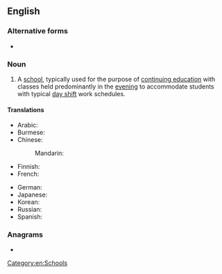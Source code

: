 {{also|nightschool}}
==English==

===Alternative forms===
* {{l|en|nightschool}}

===Noun===
{{en-noun}}

# A [[school]], typically used for the purpose of [[continuing education]] with classes held predominantly in the [[evening]] to accommodate students with typical [[day shift]] work schedules.

====Translations====
{{trans-top|A school with classes held predominantly in the evening}}
* Arabic: {{t-needed|ar}}
* Burmese: {{t+|my|ညကျောင်း|sc=Mymr}}
* Chinese:
*: Mandarin: {{t+|cmn|夜校|tr=yèxiào|sc=Hani}}
* Finnish: {{t+|fi|iltakoulu}}
* French: {{t-needed|fr}}
{{trans-mid}}
* German: {{t+|de|Abendschule|f}}
* Japanese: {{t|ja|夜学|tr=やがく, yagaku|sc=Jpan}}
* Korean: {{t-needed|ko}}
* Russian: {{t-needed|ru}}
* Spanish: {{t|es|escuela nocturna|f}}
{{trans-bottom}}

===Anagrams===
* {{anagrams|en|school night}}

[[Category:en:Schools]]